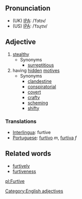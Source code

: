 ==Pronunciation==
*(UK) [[IPA]]: /ˈfɜtɪv/
*(US) [[IPA]]: /ˈfɜɻɾɪv/

==Adjective==
# [[stealthy]]
#* Synonyms
#** [[surreptitious]]
# having [[hidden]] [[motive]]s
#* Synonyms
#** [[clandestine]]
#** [[conspiratorial]]
#** [[covert]]
#** [[crafty]]
#** [[scheming]]
#** [[shifty]]

===Translations===
*[[Interlingua]]: furtive
*[[Portuguese]]: [[furtivo]] ''m'', [[furtiva]] ''f''

==Related words==
* [[furtively]]
* [[furtiveness]]

[[Category:English adjectives]]

[[pl:Furtive]]